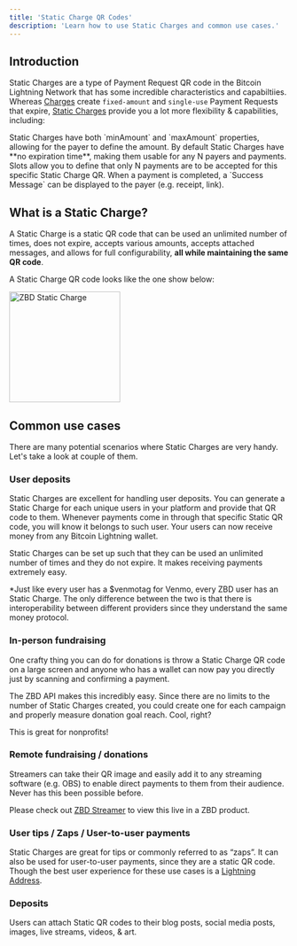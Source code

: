 ```yaml
---
title: 'Static Charge QR Codes'
description: 'Learn how to use Static Charges and common use cases.'
---
```


## Introduction

Static Charges are a type of Payment Request QR code in the Bitcoin Lightning Network that has some incredible characteristics and capabiltiies. Whereas [Charges](/api-reference/charges/create) create `fixed-amount` and `single-use` Payment Requests that expire, [Static Charges](/api-reference/static-charges/create) provide you a lot more flexibility & capabilities, including:

<CardGroup cols={2}>
  <Card title="Variable Amounts" icon="arrows-left-right-to-line" color="#000000">
    Static Charges have both `minAmount` and `maxAmount` properties, allowing for the payer to define the amount.
  </Card>
  <Card title="Multi-use QRs" icon="stopwatch" color="#000000">
    By default Static Charges have **no expiration time**, making them usable for any N payers and payments.
  </Card>
  <Card title="Slots" icon="ticket-simple" color="#000000">
    Slots allow you to define that only N payments are to be accepted for this specific Static Charge QR.
  </Card>
  <Card title="Success Message" icon="receipt" color="#000000">
    When a payment is completed, a `Success Message` can be displayed to the payer (e.g. receipt, link).
  </Card>
</CardGroup>
<br />

## What is a Static Charge?

A Static Charge is a static QR code that can be used an unlimited number of times, does not expire, accepts various amounts, accepts attached messages, and allows for full configurability, **all while maintaining the same QR code**.

A Static Charge QR code looks like the one show below:

<Frame caption="ZBD Static Charge">
  <img src="/img/static-charge.jpeg" width="200" alt="ZBD Static Charge" />
</Frame>
<br />

## Common use cases

There are many potential scenarios where Static Charges are very handy. Let's take a look at couple of them.

### User deposits

Static Charges are excellent for handling user deposits. You can generate a Static Charge for each unique users in your platform and provide that QR code to them. Whenever payments come in through that specific Static QR code, you will know it belongs to such user. Your users can now receive money from any Bitcoin Lightning wallet.

Static Charges can be set up such that they can be used an unlimited number of times and they do not expire. It makes receiving payments extremely easy.

\*Just like every user has a $venmotag for Venmo, every ZBD user has an Static Charge. The only difference between the two is that there is interoperability between different providers since they understand the same money protocol.

### In-person fundraising

One crafty thing you can do for donations is throw a Static Charge QR code on a large screen and anyone who has a wallet can now pay you directly just by scanning and confirming a payment.

The ZBD API makes this incredibly easy. Since there are no limits to the number of Static Charges created, you could create one for each campaign and properly measure donation goal reach. Cool, right?

This is great for nonprofits!

### Remote fundraising / donations

Streamers can take their QR image and easily add it to any streaming software (e.g. OBS) to enable direct payments to them from their audience. Never has this been possible before.

Please check out [ZBD Streamer](https://streamer.zebedee.io) to view this live in a ZBD product.

### User tips / Zaps / User-to-user payments

Static Charges are great for tips or commonly referred to as “zaps”. It can also be used for user-to-user payments, since they are a static QR code. Though the best user experience for these use cases is a [Lightning Address](/api-reference/lightning-address/send).

### Deposits

Users can attach Static QR codes to their blog posts, social media posts, images, live streams, videos, & art.